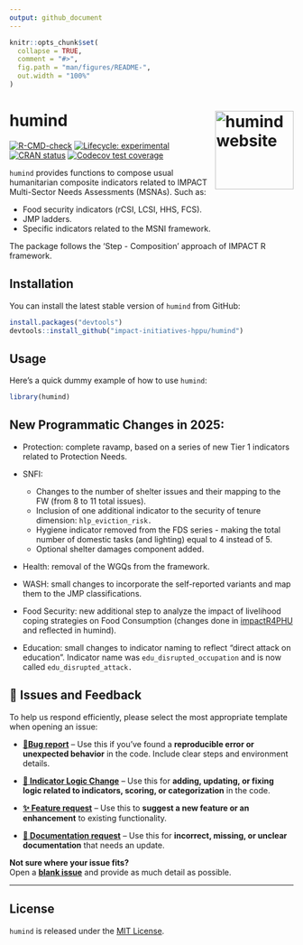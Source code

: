 ```yaml
---
output: github_document
---
```


<!-- README.md is generated from README.Rmd. Please edit that file -->

```r
knitr::opts_chunk$set(
  collapse = TRUE,
  comment = "#>",
  fig.path = "man/figures/README-",
  out.width = "100%"
)

```

# humind <a href="https://impact-initiatives-hppu.github.io/humind/"><img src="man/figures/logo.png" align="right" height="139" alt="humind website" /></a>

<!-- badges: start -->
[![R-CMD-check](https://github.com/impact-initiatives-hppu/humind/actions/workflows/R-CMD-check.yaml/badge.svg)](https://github.com/impact-initiatives-hppu/humind/actions/workflows/R-CMD-check.yaml)
[![Lifecycle: experimental](https://img.shields.io/badge/lifecycle-experimental-orange.svg)](https://lifecycle.r-lib.org/articles/stages.html#experimental)
[![CRAN status](https://www.r-pkg.org/badges/version/humind)](https://CRAN.R-project.org/package=humind)
[![Codecov test coverage](https://codecov.io/gh/impact-initiatives-hppu/humind/branch/main/graph/badge.svg)](https://app.codecov.io/gh/impact-initiatives-hppu/humind?branch=main)
<!-- badges: end -->

`humind` provides functions to compose usual humanitarian composite
indicators related to IMPACT Multi-Sector Needs Assessments (MSNAs). Such as:

- Food security indicators (rCSI, LCSI, HHS, FCS).
- JMP ladders.
- Specific indicators related to the MSNI framework.

The package follows the 'Step - Composition' approach of IMPACT R framework.

## Installation

You can install the latest stable version of `humind` from GitHub:

``` r
install.packages("devtools")
devtools::install_github("impact-initiatives-hppu/humind")
```

## Usage

Here’s a quick dummy example of how to use `humind`:

```r
library(humind)
```

## New Programmatic Changes in 2025:

* Protection: complete ravamp, based on a series of new Tier 1 indicators
related to Protection Needs. 

* SNFI:
  * Changes to the number of shelter issues and their mapping to the FW (from 8
  to 11 total issues).
  * Inclusion of one additional indicator to the security of tenure dimension:
  `hlp_eviction_risk.`
  * Hygiene indicator removed from the FDS series - making the total number of
  domestic tasks (and lighting) equal to 4 instead of 5.
  * Optional shelter damages component added.


* Health: removal of the WGQs from the framework.

* WASH: small changes to incorporate the self-reported variants and map them to
the JMP classifications.

* Food Security: new additional step to analyze the impact of livelihood coping
strategies on Food Consumption (changes done in [impactR4PHU](https://github.com/impact-initiatives/impactR4PHU)
and reflected in humind).

* Education: small changes to indicator naming to reflect "direct attack on
education". Indicator name was `edu_disrupted_occupation` and is now called
`edu_disrupted_attack.` 

## 📌 Issues and Feedback

To help us respond efficiently, please select the most appropriate template when opening an issue:

- **[🐛Bug report](https://github.com/impact-initiatives-hppu/humind/issues/new?template=bug_report.yml&labels=bug,triage)** – Use this if you’ve found a **reproducible error or unexpected behavior** in the code. Include clear steps and environment details.

- **[🧮 Indicator Logic Change](https://github.com/impact-initiatives-hppu/humind/issues/new?template=indicator_logic_change.yml&labels=indicator-logic)** – Use this for **adding, updating, or fixing logic related to indicators, scoring, or categorization** in the code.

- **[✨ Feature request](https://github.com/impact-initiatives-hppu/humind/issues/new?template=feature_request.yml&labels=enhancement)** – Use this to **suggest a new feature or an enhancement** to existing functionality.

- **[📖 Documentation request](https://github.com/impact-initiatives-hppu/humind/issues/new?template=documentation_request.yml&labels=documentation)** – Use this for **incorrect, missing, or unclear documentation** that needs an update.


**Not sure where your issue fits?**  
Open a **[blank issue](https://github.com/impact-initiatives-hppu/humind/issues/new)** and provide as much detail as possible.

---

## License

`humind` is released under the [MIT License](LICENSE.md).
